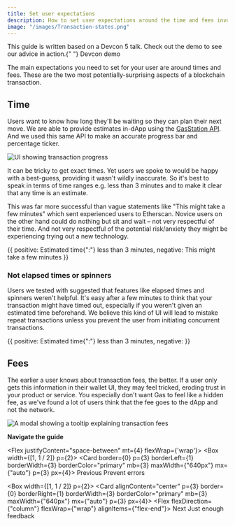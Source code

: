 ```yaml
---
title: Set user expectations
description: How to set user expectations around the time and fees involved in an Ethereum blockchain transaction.
image: "/images/Transaction-states.png"
---
```



<Flash>
  This guide is written based on a Devcon 5 talk. Check out the demo to see our
  advice in action.{" "}
  <SmartLink href="http://rimble-devcon-demo.netlify.com">
    Devcon demo
  </SmartLink>
</Flash>

The main expectations you need to set for your user are around times and fees. These are the two most potentially-surprising aspects of a blockchain transaction.

## Time

Users want to know how long they'll be waiting so they can plan their next move. We are able to provide estimates in-dApp using the [GasStation API](https://docs.ethgasstation.info/). And we used this same API to make an accurate progress bar and percentage ticker.

<Image
  alt="UI showing transaction progress"
  borderRadius={8}
  height="auto"
  my={3}
  src="/images/transaction-banner-focus.png"
/>

It can be tricky to get exact times. Yet users we spoke to would be happy with a best-guess, providing it wasn't wildly inaccurate. So it's best to speak in terms of time ranges e.g. less than 3 minutes and to make it clear that any time is an estimate.

This was far more successful than vague statements like "This might take a few minutes" which sent experienced users to Etherscan. Novice users on the other hand could do nothing but sit and wait – not very respectful of their time. And not very respectful of the potential risk/anxiety they might be experiencing trying out a new technology.

<DoDont>
  {{
    positive: <Text>Estimated time{":"} less than 3 minutes</Text>,
    negative: <Text>This might take a few minutes</Text>
  }}
</DoDont>

### Not elapsed times or spinners

Users we tested with suggested that features like elapsed times and spinners weren't helpful. It's easy after a few minutes to think that your transaction might have timed out, especially if you weren't given an estimated time beforehand. We believe this kind of UI will lead to mistake repeat transactions unless you prevent the user from initiating concurrent transactions.

<DoDont>
  {{
    positive: <Text>Estimated time{":"} less than 3 minutes</Text>,
    negative: <Loader />
  }}
</DoDont>

## Fees

The earlier a user knows about transaction fees, the better. If a user only gets this information in their wallet UI, they may feel tricked, eroding trust in your product or service. You especially don't want Gas to feel like a hidden fee, as we've found a lot of users think that the fee goes to the dApp and not the network.

<Image
  my={3}
  src="/images/transaction-fee-explainer.png"
  alt="A modal showing a tooltip explaining transaction fees"
  height="auto"
/>

**Navigate the guide**

<Flex justifyContent="space-between" mt={4} flexWrap={'wrap'}>
  <Box width={[1, 1 / 2]} p={2}>
  <RimbleGatsbyLink
    title="Read the previous part of the guide"
    to="/guides/ux/transactions-prevent-errors">
  <Card border={0} p={3} borderLeft={1} borderWidth={3} borderColor="primary" mb={3} maxWidth={"640px"} mx={"auto"} p={3} px={4}>
    <Flex alignItems="center">
      <Box>
        <Icon color="primary" mr={3} size="24px" name="ArrowBack" />
      </Box>
      <Box>
        <Text
          fontWeight="bold"
          fontSize={3}
          color="primary"
        >
          Previous
        </Text>
        <Text>Prevent errors</Text>
      </Box>
    </Flex>
    </Card>
  </RimbleGatsbyLink>
  </Box>

<Box width={[1, 1 / 2]} p={2}>
<RimbleGatsbyLink
  title="Read the next part of the guide"
  to="/guides/ux/transactions-just-enough-feedback">
  <Card alignContent="center" p={3} border={0} borderRight={1} borderWidth={3} borderColor="primary" mb={3} maxWidth={"640px"} mx={"auto"} p={3} px={4}>
    <Flex alignItems="center" justifyContent="flex-end">
      <Flex flexDirection={"column"} flexWrap={"wrap"} alignItems={"flex-end"}>
        <Text
          fontSize={3}
          fontWeight="bold"
          color="primary"
        >
          Next
        </Text>
        <Text>Just enough feedback</Text>
      </Flex>
      <Box>
        <Icon color="primary" ml={3} size="24px" name="ArrowForward" />
      </Box>
    </Flex>
  </Card>
</RimbleGatsbyLink>
</Box>
</Flex>
